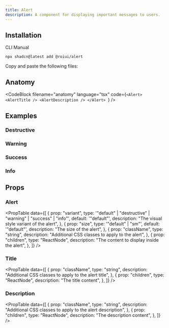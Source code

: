 ```yaml
---
title: Alert
description: A component for displaying important messages to users.
---
```


<ComponentPreview name="alert-demo" />

## Installation

<InstallationTabs>

<InstallationTabsList>
  <InstallationTabsTrigger value="cli">CLI</InstallationTabsTrigger>
  <InstallationTabsTrigger value="manual">Manual</InstallationTabsTrigger>
</InstallationTabsList>

<InstallationTabsContent value="cli">

```package-install
npx shadcn@latest add @roiui/alert
```

</InstallationTabsContent>

<InstallationTabsContent value="manual" data-manual="true">

Copy and paste the following files:

<ComponentSource
    name="alert"
/>

</InstallationTabsContent>

</InstallationTabs>

## Anatomy

<CodeBlock
  filename="anatomy"
  language="tsx"
  code={`<Alert>
    <AlertTitle />
    <AlertDescription />
</Alert>
`}
/>

## Examples

### Destructive

<ComponentPreview name="alert-destructive" />

### Warning

<ComponentPreview name="alert-warning" />

### Success

<ComponentPreview name="alert-success" />

### Info

<ComponentPreview name="alert-info" />

## Props

### Alert

<PropTable
  data={[
    {
      prop: "variant",
      type: '"default" | "destructive" | "warning" | "success" | "info"',
      default: '"default"',
      description: "The visual style variant of the alert",
    },
    {
      prop: "size",
      type: '"default" | "sm"',
      default: '"default"',
      description: "The size of the alert",
    },
    {
      prop: "className",
      type: "string",
      description: "Additional CSS classes to apply to the alert",
    },
    {
      prop: "children",
      type: "ReactNode",
      description: "The content to display inside the alert",
    },
  ]}
/>

### Title

<PropTable
  data={[
    {
      prop: "className",
      type: "string",
      description: "Additional CSS classes to apply to the alert title",
    },
    {
      prop: "children",
      type: "ReactNode",
      description: "The title content",
    },
  ]}
/>

### Description

<PropTable
  data={[
    {
      prop: "className",
      type: "string",
      description: "Additional CSS classes to apply to the alert description",
    },
    {
      prop: "children",
      type: "ReactNode",
      description: "The description content",
    },
  ]}
/>
